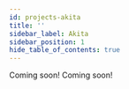 ```yaml
---
id: projects-akita
title: ''
sidebar_label: Akita
sidebar_position: 1
hide_table_of_contents: true
---
```




<Banner
  goalStatement={configs.Akita.goal_statement}
  projectTags={configs.Akita.project_tags}
/>

<Tabs>
  <TabItem value="summary" label="Summary" default>
    <Summary
      headline={configs.Akita.headline}
      description={configs.Akita.description}
      level={configs.Akita.level_of_difficulty}
      roles={configs.Akita.roles}
    />
  </TabItem>
  <TabItem value="project-assets" label="Project Assets" default>
    Coming soon!
  </TabItem>
  <TabItem value="contributors" label="Contributors">
    Coming soon!
  </TabItem>
</Tabs>
